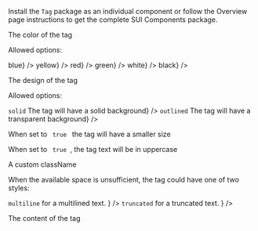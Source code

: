 
<Section contained={true} style={{ paddingTop: 0, paddingBottom: 0 }}>
	<p>
		Install the <Code small={true}>Tag</Code> package as an individual
		component or follow the Overview page instructions to get the complete
		SUI Components package.
	</p>
</Section>

<Section title="Props" border={true}>
	<Section
		title={{ content: 'color', tag: 'string', small: true }}
		style={{ paddingTop: 0, paddingLeft: 20, paddingRight: 0 }}
	>
		<p>The color of the tag</p>
		<p>Allowed options:</p>
		<List>
			<span label={<Code small={true}>blue</Code>} />
			<span label={<Code small={true}>yellow</Code>} />
			<span label={<Code small={true}>red</Code>} />
			<span label={<Code small={true}>green</Code>} />
			<span label={<Code small={true}>white</Code>} />
			<span label={<Code small={true}>black</Code>} />
		</List>
	</Section>
	<Section
		title={{ content: 'design', tag: 'string', small: true }}
		style={{ paddingTop: 0, paddingLeft: 20, paddingRight: 0 }}
	>
		<p>The design of the tag</p>
		<p>Allowed options:</p>
		<List>
			<span label={<><Code small={true}>solid</Code> The tag will have a solid background</>} />
			<span label={<><Code small={true}>outlined</Code> The tag will have a transparent background</>} />
		</List>
	</Section>
	<Section
		title={{ content: 'isSmall', tag: 'boolean', small: true }}
		style={{ paddingTop: 0, paddingLeft: 20, paddingRight: 0 }}
	>
		<p>When set to <Code small={true}> true </Code> the tag will have a smaller size</p>
	</Section>
	<Section
		title={{ content: 'isUppercase', tag: 'boolean', small: true }}
		style={{ paddingTop: 0, paddingLeft: 20, paddingRight: 0 }}
	>
		<p>When set to <Code small={true}> true </Code>, the tag text will be in uppercase</p>
	</Section>
	<Section
		title={{ content: 'className', tag: 'string', small: true }}
		style={{ paddingTop: 0, paddingLeft: 20, paddingRight: 0 }}
	>
		<p>A custom className </p>
	</Section>
	<Section
		title={{ content: 'style', tag: 'string', small: true }}
		style={{ paddingTop: 0, paddingLeft: 20, paddingRight: 0 }}
	>
		<p>When the available space is unsufficient, the tag could have one of two styles: </p>
		<List>
			<span label={<><Code small={true}>multiline</Code> for a multilined text. </>} />
			<span label={<><Code small={true}>truncated</Code> for a truncated text. </>} />
		</List>
	</Section>
	<Section
		title={{ content: 'children', tag: 'React Node', small: true }}
		style={{ paddingTop: 0, paddingLeft: 20, paddingRight: 0 }}
	>
		<p>The content of the tag</p>
	</Section>
</Section>

